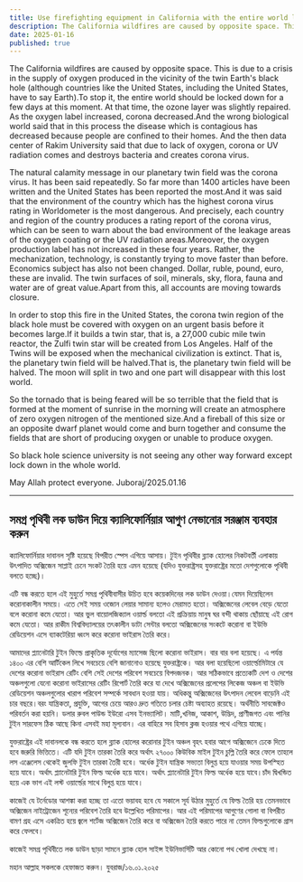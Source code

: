 ```yaml
---
title: Use firefighting equipment in California with the entire world locked down
description: The California wildfires are caused by opposite space. This is due to a crisis in the supply of oxygen produced in the vicinity of the twin Earth's black hole (although countries like the United States, including the United States, have to say Earth).
date: 2025-01-16
published: true
---
```


The California wildfires are caused by opposite space. This is due to a crisis in the supply of oxygen produced in the vicinity of the twin Earth's black hole (although countries like the United States, including the United States, have to say Earth).To stop it, the entire world should be locked down for a few days at this moment. At that time, the ozone layer was slightly repaired. As the oxygen label increased, corona decreased.And the wrong biological world said that in this process the disease which is contagious  has decreased because people are confined to their homes. And the then data center of Rakim University said that due to lack of oxygen, corona or UV radiation comes and destroys bacteria and creates corona virus.

The natural calamity message in our planetary twin field was the corona virus. It has been said repeatedly. So far more than 1400 articles have been written and the United States has been reported the most.And it was said that the environment of the country which has the highest corona virus rating in Worldometer is the most dangerous. And precisely, each country and region of the country produces a rating report of the corona virus, which can be seen to warn about the bad environment of the leakage areas of the oxygen coating or the UV radiation areas.Moreover, the oxygen production label has not increased in these four years. Rather, the mechanization, technology, is constantly trying to move faster than before. Economics subject has also not been changed. Dollar, ruble, pound, euro, these are invalid. The twin surfaces of soil, minerals, sky, flora, fauna and water are of great value.Apart from this, all accounts are moving towards closure. 

In order to stop this fire in the United States, the corona twin region of the black hole must be covered with oxygen on an urgent basis before it becomes large.If it builds a twin star, that is, a 27,000 cubic mile twin reactor, the Zulfi twin star will be created from Los Angeles. Half of the Twins will be exposed when the mechanical civilization is extinct. That is, the planetary twin field will be halved.That is, the planetary twin field will be halved. The moon will split in two and one part will disappear with this lost world.

So the tornado that is being feared will be so terrible that the field that is formed at the moment of sunrise in the morning will create an atmosphere of zero oxygen nitrogen of the mentioned size.And a fireball of this size or an opposite dwarf planet would come and burn together and consume the fields that are short of producing oxygen or unable to produce oxygen.

So black hole science university is not seeing any other way forward except lock down in the whole world.

May Allah protect everyone.
Juboraj/2025.01.16

---

## সমগ্র পৃথিবী লক ডাউন দিয়ে ক‍্যালিফোর্নিয়ার  আগুণ নেভানোর সরঞ্জাম ব‍্যবহার করুন

ক‍্যালিফোর্নিয়ার দাবানল সৃষ্টি হয়েছে বিপরীত স্পেস এগিয়ে আসায়। টুইন পৃথিবীর ব্ল‍্যাক হোলের নিকটবর্তী এলাকায়  উৎপাদিত অক্সিজেন সাপ্লাই চেনে সংকট তৈরি হয়ে এমন হয়েছে (যদিও যুক্তরাষ্ট্রসহ যুক্তরাষ্ট্রের মতো দেশগুলোকে প‍ৃথিবী বলতে হচ্ছে)।

এটি বন্ধ করতে হলে এই মুহুর্তে সমগ্র পৃথিবীবাসীর উচিত হবে কয়েকদিনের লক ডাউন দেওয়া।যেমন দিয়েছিলেন করোনাকালীন সময়ে। এতে সেই সময় ওজোন লেয়ার সামান‍্য হলেও মেরামত হতো। অক্সিজেনের লেবেল বেড়ে যেতো বলে করোনা কমে যেতো। আর ভুল বায়োলজিক‍্যাল ওয়ার্ল্ড বলতো এই প্রক্রিয়ায় মানুষ ঘর বন্দী থাকায় ছোঁয়াছে এই রোগ কমে যেতো। আর রাকীম বিশ্ববিদ্যালয়ের তৎকালীন ডাটা সেন্টার বলতো অক্সিজেনের সংকটে করোনা বা ইউভি রেডিয়েশন এসে ব‍্যাকটেরিয়া ধ্বংস করে করোনা ভাইরাস তৈরি করে।

আমাদের প্ল‍্যানেটারি টুইন ফিল্ডে প্রাকৃতিক দূর্যোগের ম‍্যাসেজ ছিলো করোনা ভাইরাস। বার বার বলা হয়েছে। এ পর্যন্ত ১৪০০ এর বেশি আর্টিকেল লিখে সবচেয়ে বেশি জানানোও হয়েছে যুক্তরাষ্ট্রকে। আর বলা হয়েছিলো ওয়ার্ল্ডোমিটারে যে দেশের করোনা ভাইরাস রেটিং বেশি সেই দেশের পরিবেশ সবচেয়ে বিপদজনক। আর সঠিকভাবে প্রত‍্যেকটি দেশ ও দেশের অঞ্চলগুলো যেনো করোনা ভাইরাসের রেটিং রিপোর্ট তৈরি করে যা দেখে অক্সিজেনের প্রলেপের লিকেজ অঞ্চল বা ইউভি রেডিয়েশন অঞ্চলগুলোর খারাপ পরিবেশ সম্পর্কে সাবধান হওয়া যায়। অধিকন্তু অক্সিজেনের উৎপাদন লেবেল বাড়েনি এই চার বছরে।বরং যান্ত্রিকতা, প্রযুক্তি, আগের চেয়ে আরও দ্রুত গতিতে চলার চেষ্টা অব‍্যাহত রয়েছে। অর্থনীতি সাবজেক্টও পরিবর্তন করা হয়নি। ডলার রুবল পাউন্ড ইউরো এসব ইনভ‍্যালিট। মাটি,খনিজ, আকাশ, উদ্ভিদ, প্রাণীজগত এবং পানির টুইন সারফেস  ঠিক আছে কিনা এসবই মহা মূল‍্যবান। এর বাহিরে সব হিসাব ক্লজ হওয়ার পথে এগিয়ে যাচ্ছে। 

যুক্তরাষ্ট্রের এই দাবানলকে বন্ধ করতে হলে ব্ল‍্যাক হোলের করোনার টুইন অঞ্চল বৃহৎ হবার আগে অক্সিজেনে ঢেকে  দিতে হবে জরুরি ভিত্তিতে।
এটি যদি টুইন তারকা তৈরি করে অর্থাৎ  ২৭০০০ কিউবিক মাইল টুইন চুল্লি তৈরি করে ফেলে তাহলে লস এঞ্জেলেস থেকেই জুলফি টুইন তারকা তৈরী হবে। অর্ধেক টুইন যান্ত্রিক সভ‍্যতা বিলুপ্ত হয়ে যাওয়ার সময় উপস্হিত হয়ে যাবে। অর্থাৎ প্ল‍্যানেটারি টুইন ফিল্ড অর্ধেক হয়ে যাবে।
অর্থাৎ প্ল‍্যানেটারি টুইন ফিল্ড অর্ধেক হয়ে যাবে।চাঁদ দ্বিখন্ডিত হয়ে এক ভাগ এই লস্ট ওয়ার্ল্ডের সাথে বিলুপ্ত হয়ে যাবে।

কাজেই যে টর্নেডোর আশঙ্কা করা হচ্ছে তা এতো ভয়াবহ হবে যে সকালে সূর্য উঠার মুহুর্তে যে ফিল্ড তৈরি হয় তেমনভাবে অক্সিজেন নাইট্রোজেন শূন‍্যের পরিবেশ তৈরি হবে উল্লেখিত পরিমাপের। আর এই পরিমাপের আগুণের গোলা বা বিপরীত বামণ গ্রহ এসে একত্রিত হয়ে জ্বলে শর্টেজ অক্সিজেন তৈরি করে বা অক্সিজেন তৈরি করতে পারে না তেমন  ফিল্ডগুলোকে গ্রাস করে ফেলবে।

কাজেই সমগ্র পৃথিবীতে লক ডাউন ছাড়া সামনে ব্ল‍্যাক হোল সাইন্স ইউনিভার্সিটি আর কোনো পথ খোলা দেখছে না। 

মহান আল্লাহ সকলকে হেফাজত করুন।
যু‍বরাজ/১৬.০১.২০২৫
